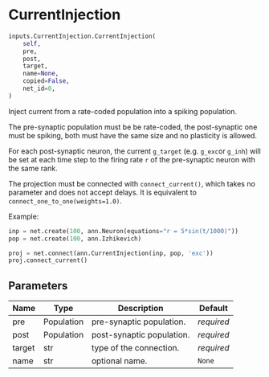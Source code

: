 # CurrentInjection { #ANNarchy.inputs.CurrentInjection.CurrentInjection }

```python
inputs.CurrentInjection.CurrentInjection(
    self,
    pre,
    post,
    target,
    name=None,
    copied=False,
    net_id=0,
)
```

Inject current from a rate-coded population into a spiking population.

The pre-synaptic population must be be rate-coded, the post-synaptic one must be spiking, both must have the same size and no plasticity is allowed.

For each post-synaptic neuron, the current `g_target` (e.g. `g_exc`or `g_inh`) will be set at each time step to the firing rate `r` of the pre-synaptic neuron with the same rank.

The projection must be connected with `connect_current()`, which takes no parameter and does not accept delays. It is equivalent to `connect_one_to_one(weights=1.0)`.

Example:

```python
inp = net.create(100, ann.Neuron(equations="r = 5*sin(t/1000)"))
pop = net.create(100, ann.Izhikevich)

proj = net.connect(ann.CurrentInjection(inp, pop, 'exc'))
proj.connect_current()
```

## Parameters {.doc-section .doc-section-parameters}

| Name   | Type       | Description               | Default    |
|--------|------------|---------------------------|------------|
| pre    | Population | pre-synaptic population.  | _required_ |
| post   | Population | post-synaptic population. | _required_ |
| target | str        | type of the connection.   | _required_ |
| name   | str        | optional name.            | `None`     |